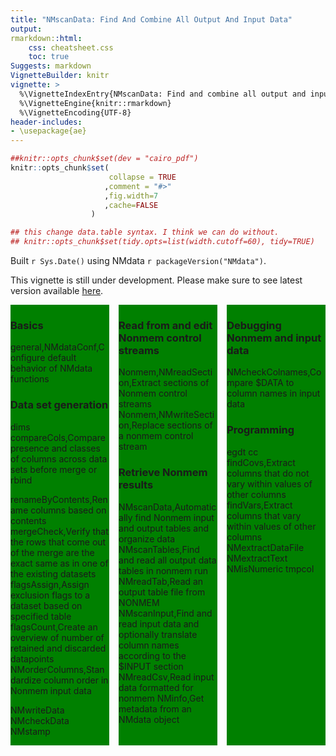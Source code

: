 ```yaml
---
title: "NMscanData: Find And Combine All Output And Input Data"
output:
rmarkdown::html:
    css: cheatsheet.css
    toc: true
Suggests: markdown
VignetteBuilder: knitr
vignette: >
  %\VignetteIndexEntry{NMscanData: Find and combine all output and input data}
  %\VignetteEngine{knitr::rmarkdown}
  %\VignetteEncoding{UTF-8}
header-includes:
- \usepackage{ae}
---
```

<style>
.main-container {
    max-width: unset;
	margin: 50px;
}

.column-container{
	/* background-color: hotpink */
    display:flex;
  flex-direction:row;
  justify-content:space-between;
  
}
.column-container__column{
  background-color:green;
  width:calc(33.3% - 10px)
	/* margin: 12px;     */
}
</style>

```r
##knitr::opts_chunk$set(dev = "cairo_pdf")
knitr::opts_chunk$set(
                      collapse = TRUE
                     ,comment = "#>"
                     ,fig.width=7
                     ,cache=FALSE
                  )

## this change data.table syntax. I think we can do without.
## knitr::opts_chunk$set(tidy.opts=list(width.cutoff=60), tidy=TRUE)
```

Built `r Sys.Date()` using NMdata `r packageVersion("NMdata")`.

This vignette is still under development. Please make sure to see latest version available [here](https://philipdelff.github.io/NMdata/).

:::: {style="display: flex;" class="column-container"}
::: {class="column-container__column"}

### Basics
general,NMdataConf,Configure default behavior of NMdata functions

### Data set generation

dims
compareCols,Compare presence and classes of columns across data sets before merge or rbind


renameByContents,Rename columns based on contents
mergeCheck,Verify that the rows that come out of the merge are the exact same as in one of the existing datasets
flagsAssign,Assign exclusion flags to a dataset based on specified table
flagsCount,Create an overview of number of retained and discarded datapoints
NMorderColumns,Standardize column order in Nonmem input data

NMwriteData
NMcheckData
NMstamp

:::

::: {class="column-container__column"}

### Read from and edit Nonmem control streams
Nonmem,NMreadSection,Extract sections of Nonmem control streams
Nonmem,NMwriteSection,Replace sections of a nonmem control stream

### Retrieve Nonmem results
NMscanData,Automatically find Nonmem input and output tables and organize data
NMscanTables,Find and read all output data tables in nonmem run
NMreadTab,Read an output table file from NONMEM
NMscanInput,Find and read input data and optionally translate column names according to the $INPUT section
NMreadCsv,Read input data formatted for nonmem
NMinfo,Get metadata from an NMdata object

:::

::: {class="column-container__column"}
### Debugging Nonmem and input data
NMcheckColnames,Compare $DATA to column names in input data


### Programming
egdt
cc
findCovs,Extract columns that do not vary within values of other columns
findVars,Extract columns that vary within values of other columns
NMextractDataFile
NMextractText
NMisNumeric
tmpcol

:::
::::

